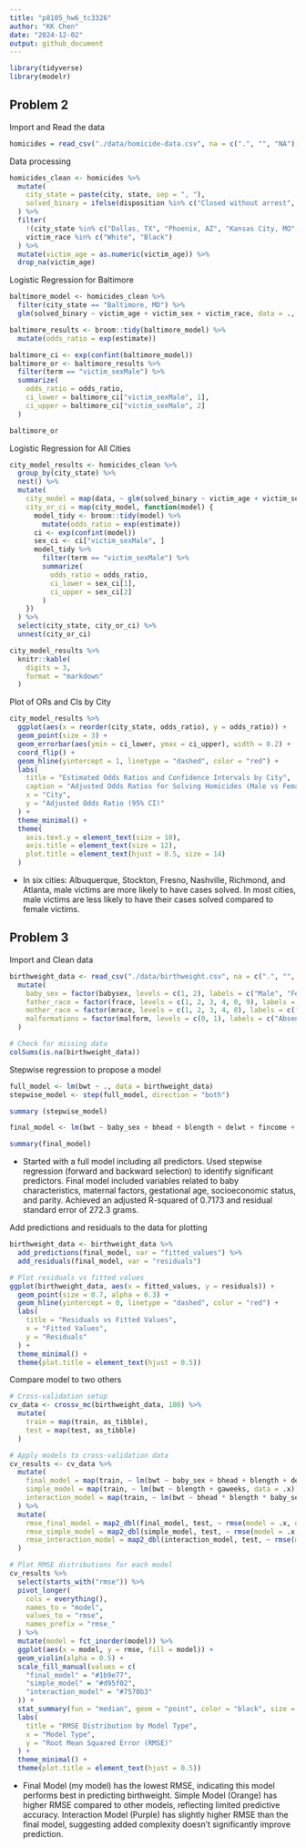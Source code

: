 ```yaml
---
title: "p8105_hw6_tc3326"
author: "KK Chen"
date: "2024-12-02"
output: github_document
---
```


```r
library(tidyverse)
library(modelr)
```

## Problem 2 
Import and Read the data
```r
homicides = read_csv("./data/homicide-data.csv", na = c(".", "", "NA"))
```

Data processing
```r
homicides_clean <- homicides %>%
  mutate(
    city_state = paste(city, state, sep = ", "),
    solved_binary = ifelse(disposition %in% c("Closed without arrest", "Open/No arrest"), 0, 1)
  ) %>%
  filter(
    !(city_state %in% c("Dallas, TX", "Phoenix, AZ", "Kansas City, MO", "Tulsa, AL")),
    victim_race %in% c("White", "Black")
  ) %>%
  mutate(victim_age = as.numeric(victim_age)) %>%
  drop_na(victim_age)
```

Logistic Regression for Baltimore
```r
baltimore_model <- homicides_clean %>%
  filter(city_state == "Baltimore, MD") %>%
  glm(solved_binary ~ victim_age + victim_sex + victim_race, data = ., family = binomial)

baltimore_results <- broom::tidy(baltimore_model) %>%
  mutate(odds_ratio = exp(estimate))

baltimore_ci <- exp(confint(baltimore_model))
baltimore_or <- baltimore_results %>%
  filter(term == "victim_sexMale") %>%
  summarize(
    odds_ratio = odds_ratio,
    ci_lower = baltimore_ci["victim_sexMale", 1],
    ci_upper = baltimore_ci["victim_sexMale", 2]
  )

baltimore_or
```

Logistic Regression for All Cities
```r
city_model_results <- homicides_clean %>%
  group_by(city_state) %>%
  nest() %>%
  mutate(
    city_model = map(data, ~ glm(solved_binary ~ victim_age + victim_sex + victim_race, data = ., family = binomial)),
    city_or_ci = map(city_model, function(model) {
      model_tidy <- broom::tidy(model) %>%
        mutate(odds_ratio = exp(estimate))
      ci <- exp(confint(model))
      sex_ci <- ci["victim_sexMale", ]
      model_tidy %>%
        filter(term == "victim_sexMale") %>%
        summarize(
          odds_ratio = odds_ratio,
          ci_lower = sex_ci[1],
          ci_upper = sex_ci[2]
        )
    })
  ) %>%
  select(city_state, city_or_ci) %>%
  unnest(city_or_ci)

city_model_results %>%
  knitr::kable(
    digits = 3,
    format = "markdown"
  )
```

Plot of ORs and CIs by City
```r
city_model_results %>%
  ggplot(aes(x = reorder(city_state, odds_ratio), y = odds_ratio)) +
  geom_point(size = 3) +
  geom_errorbar(aes(ymin = ci_lower, ymax = ci_upper), width = 0.2) +
  coord_flip() +
  geom_hline(yintercept = 1, linetype = "dashed", color = "red") +
  labs(
    title = "Estimated Odds Ratios and Confidence Intervals by City",
    caption = "Adjusted Odds Ratios for Solving Homicides (Male vs Female Victims)",
    x = "City",
    y = "Adjusted Odds Ratio (95% CI)"
  ) +
  theme_minimal() +
  theme(
    axis.text.y = element_text(size = 10),
    axis.title = element_text(size = 12),
    plot.title = element_text(hjust = 0.5, size = 14)
  )
```

* In six cities: Albuquerque, Stockton, Fresno, Nashville, Richmond, and 
Atlanta, male victims are more likely to have cases solved. In most cities, male victims are less likely to have their cases solved compared to female victims. 

## Problem 3
Import and Clean data
```r
birthweight_data <- read_csv("./data/birthweight.csv", na = c(".", "", "NA")) %>%
  mutate(
    baby_sex = factor(babysex, levels = c(1, 2), labels = c("Male", "Female")),
    father_race = factor(frace, levels = c(1, 2, 3, 4, 8, 9), labels = c("White", "Black", "Asian", "Puerto Rican", "Other", "Unknown")),
    mother_race = factor(mrace, levels = c(1, 2, 3, 4, 8), labels = c("White", "Black", "Asian", "Puerto Rican", "Other")),
    malformations = factor(malform, levels = c(0, 1), labels = c("Absent", "Present"))
  )

# Check for missing data
colSums(is.na(birthweight_data))
```

Stepwise regression to propose a model
```r
full_model <- lm(bwt ~ ., data = birthweight_data)
stepwise_model <- step(full_model, direction = "both")

summary (stepwise_model)

final_model <- lm(bwt ~ baby_sex + bhead + blength + delwt + fincome + gaweeks + mheight + mother_race + parity + ppwt + smoken, data = birthweight_data)

summary(final_model)
```

* Started with a full model including all predictors. Used stepwise regression (forward and backward selection) to identify significant predictors. Final model included variables related to baby characteristics, maternal factors, gestational age, socioeconomic status, and parity. Achieved an adjusted R-squared of 0.7173 and residual standard error of 272.3 grams.

Add predictions and residuals to the data for plotting
```r
birthweight_data <- birthweight_data %>%
  add_predictions(final_model, var = "fitted_values") %>%
  add_residuals(final_model, var = "residuals")

# Plot residuals vs fitted values
ggplot(birthweight_data, aes(x = fitted_values, y = residuals)) +
  geom_point(size = 0.7, alpha = 0.3) +
  geom_hline(yintercept = 0, linetype = "dashed", color = "red") +
  labs(
    title = "Residuals vs Fitted Values",
    x = "Fitted Values",
    y = "Residuals"
  ) +
  theme_minimal() +
  theme(plot.title = element_text(hjust = 0.5))
```

Compare model to two others
```r
# Cross-validation setup
cv_data <- crossv_mc(birthweight_data, 100) %>%
  mutate(
    train = map(train, as_tibble),
    test = map(test, as_tibble)
  )

# Apply models to cross-validation data
cv_results <- cv_data %>%
  mutate(
    final_model = map(train, ~ lm(bwt ~ baby_sex + bhead + blength + delwt + fincome + gaweeks + mheight + mother_race + parity + ppwt + smoken, data = .x)),
    simple_model = map(train, ~ lm(bwt ~ blength + gaweeks, data = .x)),
    interaction_model = map(train, ~ lm(bwt ~ bhead * blength * baby_sex, data = .x))
  ) %>%
  mutate(
    rmse_final_model = map2_dbl(final_model, test, ~ rmse(model = .x, data = .y)),
    rmse_simple_model = map2_dbl(simple_model, test, ~ rmse(model = .x, data = .y)),
    rmse_interaction_model = map2_dbl(interaction_model, test, ~ rmse(model = .x, data = .y))
  )

# Plot RMSE distributions for each model
cv_results %>%
  select(starts_with("rmse")) %>%
  pivot_longer(
    cols = everything(),
    names_to = "model",
    values_to = "rmse",
    names_prefix = "rmse_"
  ) %>%
  mutate(model = fct_inorder(model)) %>%
  ggplot(aes(x = model, y = rmse, fill = model)) +
  geom_violin(alpha = 0.5) +
  scale_fill_manual(values = c(
    "final_model" = "#1b9e77",
    "simple_model" = "#d95f02",
    "interaction_model" = "#7570b3"
  )) +
  stat_summary(fun = "median", geom = "point", color = "black", size = 1, shape = 18) +
  labs(
    title = "RMSE Distribution by Model Type",
    x = "Model Type",
    y = "Root Mean Squared Error (RMSE)"
  ) +
  theme_minimal() +
  theme(plot.title = element_text(hjust = 0.5))
```

* Final Model (my model) has the lowest RMSE, indicating this model performs best in predicting birthweight. Simple Model (Orange) has higher RMSE compared to other models, reflecting limited predictive accuracy. Interaction Model (Purple) has slightly higher RMSE than the final model, suggesting added complexity doesn't significantly improve prediction.




